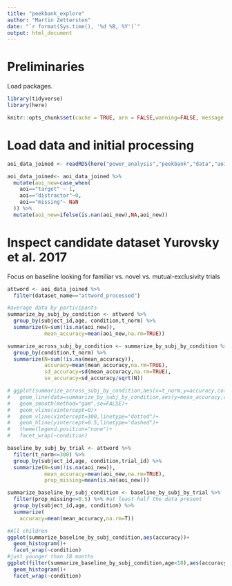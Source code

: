 ```yaml
---
title: "peekbank_explore"
author: "Martin Zettersten"
date: "`r format(Sys.time(), '%d %B, %Y')`"
output: html_document
---
```


# Preliminaries

Load packages. 

```r

library(tidyverse)
library(here)

knitr::opts_chunk$set(cache = TRUE, arn = FALSE,warning=FALSE, message = FALSE,cache.lazy = FALSE)
```

# Load data and initial processing

```r
aoi_data_joined <- readRDS(here("power_analysis","peekbank","data","aoi_data_joined.Rds"))

aoi_data_joined<- aoi_data_joined %>%
  mutate(aoi_new=case_when(
    aoi=="target" ~ 1,
    aoi=="distractor"~0,
    aoi=="missing"~ NaN
  )) %>%
  mutate(aoi_new=ifelse(is.nan(aoi_new),NA,aoi_new))

```

# Inspect candidate dataset Yurovsky et al. 2017

Focus on baseline looking for familiar vs. novel vs. mutual-exclusivity trials

```r
attword <- aoi_data_joined %>%
  filter(dataset_name=="attword_processed")

#average data by participants
summarize_by_subj_by_condition <- attword %>%
  group_by(subject_id,age, condition,t_norm) %>%
  summarize(N=sum(!is.na(aoi_new)),
            mean_accuracy=mean(aoi_new,na.rm=TRUE))

summarize_across_subj_by_condition <- summarize_by_subj_by_condition %>%
  group_by(condition,t_norm) %>%
  summarize(N=sum(!is.na(mean_accuracy)),
            accuracy=mean(mean_accuracy,na.rm=TRUE),
            sd_accuracy=sd(mean_accuracy,na.rm=TRUE),
            se_accuracy=sd_accuracy/sqrt(N))

# ggplot(summarize_across_subj_by_condition,aes(x=t_norm,y=accuracy,color=condition))+
#   geom_line(data=summarize_by_subj_by_condition,aes(y=mean_accuracy,color=as.factor(subject_id),group=as.factor(subject_id)),alpha=0.2)+
#   geom_smooth(method="gam",se=FALSE)+
#   geom_vline(xintercept=0)+
#   geom_vline(xintercept=300,linetype="dotted")+
#   geom_hline(yintercept=0.5,linetype="dashed")+
#   theme(legend.position="none")+
#   facet_wrap(~condition)

baseline_by_subj_by_trial <- attword %>%
  filter(t_norm<=300) %>%
  group_by(subject_id,age, condition,trial_id) %>%
  summarize(N=sum(!is.na(aoi_new)),
            mean_accuracy=mean(aoi_new,na.rm=TRUE),
            prop_missing=mean(is.na(aoi_new)))

summarize_baseline_by_subj_condition <- baseline_by_subj_by_trial %>%
  filter(prop_missing<=0.5) %>% #at least half the data present
  group_by(subject_id,age, condition) %>%
  summarize(
    accuracy=mean(mean_accuracy,na.rm=T))

#All children
ggplot(summarize_baseline_by_subj_condition,aes(accuracy))+
  geom_histogram()+
  facet_wrap(~condition)
#just younger than 18 months
ggplot(filter(summarize_baseline_by_subj_condition,age<18),aes(accuracy))+
  geom_histogram()+
  facet_wrap(~condition)
```

